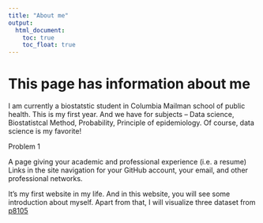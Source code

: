 ```yaml
---
title: "About me"
output: 
  html_document:
    toc: true
    toc_float: true
---
```

# This page has information about me

I am currently a biostatstic student in Columbia Mailman school of public health. This is my first year. And we have for subjects -- Data science, Biostatistcal Method, Probability, Principle of epidemiology. Of course, data science is my favorite!



Problem 1


A page giving your academic and professional experience (i.e. a resume)
Links in the site navigation for your GitHub account, your email, and other professional networks.







It's my first website in my life. And in this website, you will see some introduction about myself. Apart from that, I will visualize three dataset from [p8105](https://p8105.com/)




